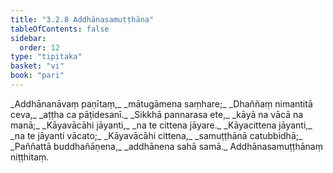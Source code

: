 ```yaml
---
title: "3.2.8 Addhānasamuṭṭhāna"
tableOfContents: false
sidebar:
  order: 12
type: "tipitaka"
basket: "vi"
book: "pari"
---
```



<DynamicBreadcrumb />

<Division number="265" book="pari" bookNo="5" page="162">

<Paragraph number="1131" type="verses" book="pari">
_Addhānanāvaṃ paṇītaṃ,_  
_mātugāmena saṃhare;_  
_Dhaññaṃ nimantitā ceva,_  
_aṭṭha ca pāṭidesanī._  

</Paragraph>

<Paragraph number="1132" type="verses" book="pari">
_Sikkhā pannarasa ete,_  
_kāyā na vācā na manā;_  
_Kāyavācāhi jāyanti,_  
_na te cittena jāyare._  

</Paragraph>

<Paragraph number="1133" type="verses" book="pari">
_Kāyacittena jāyanti,_  
_na te jāyanti vācato;_  
_Kāyavācāhi cittena,_  
_samuṭṭhānā catubbidhā;_  
_Paññattā buddhañāṇena,_  
_addhānena sahā samā._  


</Paragraph>
</Division>

<Paragraph number="1134" type="center" book="pari">
Addhānasamuṭṭhānaṃ niṭṭhitaṃ.
</Paragraph>
